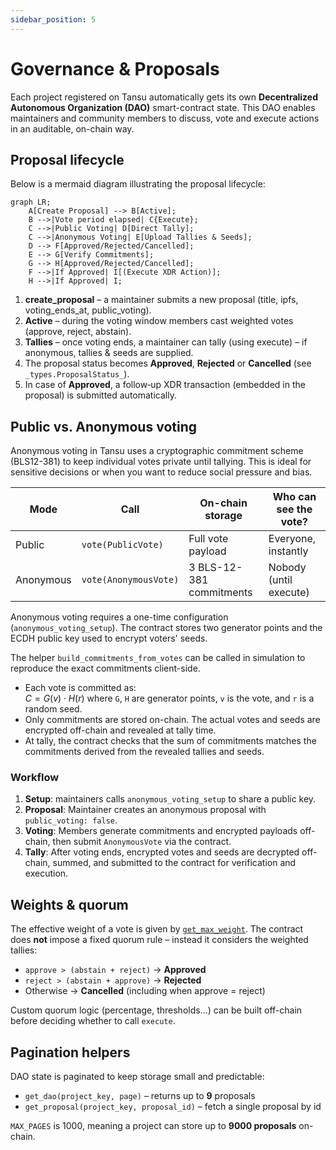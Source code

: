 ```yaml
---
sidebar_position: 5
---
```


# Governance & Proposals

Each project registered on Tansu automatically gets its own **Decentralized Autonomous Organization (DAO)** smart-contract state. This DAO enables maintainers and community members to discuss, vote and execute actions in an auditable, on-chain way.

## Proposal lifecycle

Below is a mermaid diagram illustrating the proposal lifecycle:

```mermaid
graph LR;
    A[Create Proposal] --> B[Active];
    B -->|Vote period elapsed| C{Execute};
    C -->|Public Voting| D[Direct Tally];
    C -->|Anonymous Voting| E[Upload Tallies & Seeds];
    D --> F[Approved/Rejected/Cancelled];
    E --> G[Verify Commitments];
    G --> H[Approved/Rejected/Cancelled];
    F -->|If Approved| I[(Execute XDR Action)];
    H -->|If Approved| I;
```

1. **create_proposal** – a maintainer submits a new proposal (title, ipfs, voting_ends_at, public_voting).
2. **Active** – during the voting window members cast weighted votes (approve, reject, abstain).
3. **Tallies** – once voting ends, a maintainer can tally (using execute) – if anonymous, tallies & seeds are supplied.
4. The proposal status becomes **Approved**, **Rejected** or **Cancelled** (see `_types.ProposalStatus_`).
5. In case of **Approved**, a follow‑up XDR transaction (embedded in the proposal) is submitted automatically.

## Public vs. Anonymous voting

Anonymous voting in Tansu uses a cryptographic commitment scheme (BLS12-381) to keep individual votes private until tallying. This is ideal for sensitive decisions or when you want to reduce social pressure and bias.

| Mode | Call | On-chain storage | Who can see the vote? |
| --- | --- | --- | --- |
| Public | `vote(PublicVote)` | Full vote payload | Everyone, instantly |
| Anonymous | `vote(AnonymousVote)` | 3 BLS-12-381 commitments | Nobody (until execute) |

Anonymous voting requires a one-time configuration (`anonymous_voting_setup`). The contract stores two generator points and the ECDH public key used to encrypt voters' seeds.

The helper `build_commitments_from_votes` can be called in simulation to reproduce the exact commitments client-side.

- Each vote is committed as:  
  $C = G(v) \cdot H(r)$ where `G`, `H` are generator points, `v` is the vote, and `r` is a random seed.
- Only commitments are stored on-chain. The actual votes and seeds are encrypted off-chain and revealed at tally time.
- At tally, the contract checks that the sum of commitments matches the commitments derived from the revealed tallies and seeds.

### Workflow

1. **Setup**: maintainers calls `anonymous_voting_setup` to share a public key.
2. **Proposal**: Maintainer creates an anonymous proposal with `public_voting: false`.
3. **Voting**: Members generate commitments and encrypted payloads off-chain, then submit `AnonymousVote` via the contract.
4. **Tally**: After voting ends, encrypted votes and seeds are decrypted off-chain, summed, and submitted to the contract for verification and execution.

## Weights & quorum

The effective weight of a vote is given by [`get_max_weight`](./membership.mdx). The contract does **not** impose a fixed quorum rule – instead it considers the weighted tallies:

- `approve > (abstain + reject)` → **Approved**
- `reject > (abstain + approve)` → **Rejected**
- Otherwise → **Cancelled** (including when approve = reject)

Custom quorum logic (percentage, thresholds…) can be built off-chain before deciding whether to call `execute`.

## Pagination helpers

DAO state is paginated to keep storage small and predictable:

- `get_dao(project_key, page)` – returns up to **9** proposals
- `get_proposal(project_key, proposal_id)` – fetch a single proposal by id

`MAX_PAGES` is 1000, meaning a project can store up to **9000 proposals** on-chain.
